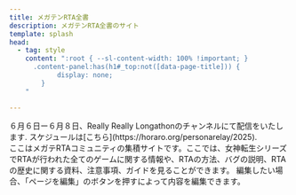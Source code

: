 ```yaml
---
title: メガテンRTA全書
description: メガテンRTA全書のサイト
template: splash
head:
  - tag: style
    content: ":root { --sl-content-width: 100% !important; }
      .content-panel:has(h1#_top:not([data-page-title])) {
	        display: none;
        }
    "

---
```



<div class="not-content">
  <Aside type='danger' title='ペルソナ　リレー 2025'>６月６日ー６月８日、Really Really Longathonのチャンネルにて配信をいたします. スケジュールは[こちら](https://horaro.org/personarelay/2025).</Aside>
  <LandingPageHero altText="Megaten Resources Logo" 
      description="このサイトはメガテンゲームのRTAに関する情報かガイドの集積サイトとなります。"
      buttons={[
        {
          title: "素材へ",
          url: "/jp/smt"
        },
        {
          title: "イベント",
          url: "/events"
        }
      ]}
      />
  <LandingPageGrid>
    <LinkCardWithBackground title="真・女神転生" href="/jp/smt" imagePath={smtImage} alt="Click here for SMT Resources" />
    <LinkCardWithBackground title="ペルソナ" href="/jp/persona" imagePath={personaImage} alt="Click here for Persona Resources"/>
    <LinkCardWithBackground title="デビルサマナー" href="/jp/dsum" imagePath={dsumImage} alt="Click here for Devil Summoner Resources"/>
    <LinkCardWithBackground title="DIGITAL DEVIL SAGA アバタール・チューナー" href="/jp/dds" imagePath={ddsImage} alt="Click here for DDS Resources"/>
    <LinkCardWithBackground title="メタファー：リファンタジオ" href="/jp/metaphor/metaphor-re" imagePath={metaphorImage} alt="Click here for Metaphor Resources"/>
    <LinkCardWithBackground title="デビルチルドレン" href="/jp/dc" imagePath={devichilImage} alt="Click here for Devil Children Resources"/>
    <LinkCardWithBackground title="ラスト・バイブル" href="/jp/lb" imagePath={lastbibleImage} alt="Click here for Last Bible Resources"/>
    <LinkCardWithBackground title="デビルサバイバー" href="/jp/ds" imagePath={survivorImage} alt="Click here for other Resources"/>
    <LinkCardWithBackground title="他のゲーム" href="/jp/others" imagePath={othersImage} alt="Click here for other Resources"/>
  </LandingPageGrid>
</div>

<Card title="サイトについて">
ここはメガテRTAコミュニティの集積サイトです。ここでは、女神転生シリーズでRTAが行われた全てのゲームに関する情報や、RTAの方法、バグの説明、RTAの歴史に関する資料、注意事項、ガイドを見ることができます。
</Card>

<Card title="メガテンRTAコミュニティーによって維持">
編集したい場合、「ページを編集」のボタンを押すによって内容を編集できます。
</Card>


